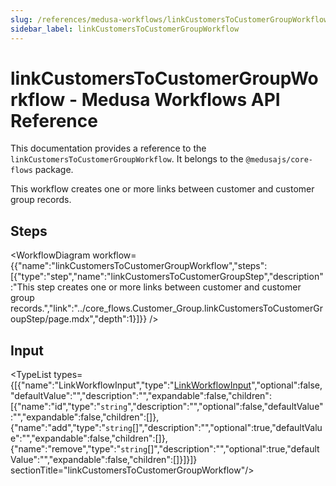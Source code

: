 ```yaml
---
slug: /references/medusa-workflows/linkCustomersToCustomerGroupWorkflow
sidebar_label: linkCustomersToCustomerGroupWorkflow
---
```



# linkCustomersToCustomerGroupWorkflow - Medusa Workflows API Reference

This documentation provides a reference to the `linkCustomersToCustomerGroupWorkflow`. It belongs to the `@medusajs/core-flows` package.

This workflow creates one or more links between customer and customer group records.

## Steps

<WorkflowDiagram workflow={{"name":"linkCustomersToCustomerGroupWorkflow","steps":[{"type":"step","name":"linkCustomersToCustomerGroupStep","description":"This step creates one or more links between customer and customer group records.","link":"../core_flows.Customer_Group.linkCustomersToCustomerGroupStep/page.mdx","depth":1}]}} />

## Input

<TypeList types={[{"name":"LinkWorkflowInput","type":"[LinkWorkflowInput](../../../../types/CommonTypes/types/types.CommonTypes.LinkWorkflowInput/page.mdx)","optional":false,"defaultValue":"","description":"","expandable":false,"children":[{"name":"id","type":"`string`","description":"","optional":false,"defaultValue":"","expandable":false,"children":[]},{"name":"add","type":"`string`[]","description":"","optional":true,"defaultValue":"","expandable":false,"children":[]},{"name":"remove","type":"`string`[]","description":"","optional":true,"defaultValue":"","expandable":false,"children":[]}]}]}  sectionTitle="linkCustomersToCustomerGroupWorkflow"/>
